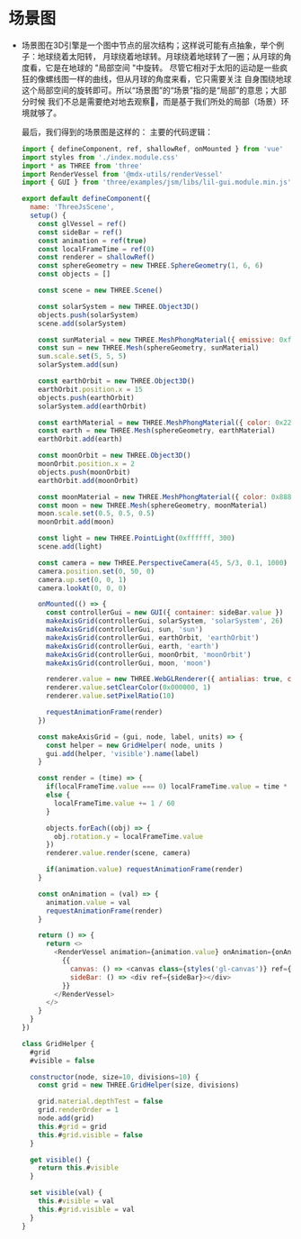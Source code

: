 
# 场景图

* 场景图在3D引擎是一个图中节点的层次结构；这样说可能有点抽象，举个例子：地球绕着太阳转，
月球绕着地球转。月球绕着地球转了一圈；从月球的角度看，它是在地球的 "局部空间 "中旋转。
尽管它相对于太阳的运动是一些疯狂的像螺线图一样的曲线，但从月球的角度来看，它只需要关注
自身围绕地球这个局部空间的旋转即可。所以“场景图”的“场景”指的是“局部”的意思；大部分时候
我们不总是需要绝对地去观察👀，而是基于我们所处的局部（场景）环境就够了。

  <ThreeJsScene></ThreeJsScene>

  最后，我们得到的场景图是这样的：
  <ComImg alt="场景图：太阳-地月系统" src={SceneGraphImg} width="500"></ComImg>
  主要的代码逻辑：
  ```javascript
  import { defineComponent, ref, shallowRef, onMounted } from 'vue'
  import styles from './index.module.css'
  import * as THREE from 'three'
  import RenderVessel from '@mdx-utils/renderVessel'
  import { GUI } from 'three/examples/jsm/libs/lil-gui.module.min.js'

  export default defineComponent({
    name: 'ThreeJsScene',
    setup() {
      const glVessel = ref()
      const sideBar = ref()
      const animation = ref(true)
      const localFrameTime = ref(0)
      const renderer = shallowRef()
      const sphereGeometry = new THREE.SphereGeometry(1, 6, 6)
      const objects = []

      const scene = new THREE.Scene()

      const solarSystem = new THREE.Object3D()
      objects.push(solarSystem)
      scene.add(solarSystem)

      const sunMaterial = new THREE.MeshPhongMaterial({ emissive: 0xffff00 })
      const sun = new THREE.Mesh(sphereGeometry, sunMaterial)
      sun.scale.set(5, 5, 5)
      solarSystem.add(sun)

      const earthOrbit = new THREE.Object3D()
      earthOrbit.position.x = 15
      objects.push(earthOrbit)
      solarSystem.add(earthOrbit)

      const earthMaterial = new THREE.MeshPhongMaterial({ color: 0x2233ff, emissive: 0x112244 })
      const earth = new THREE.Mesh(sphereGeometry, earthMaterial)
      earthOrbit.add(earth)

      const moonOrbit = new THREE.Object3D()
      moonOrbit.position.x = 2
      objects.push(moonOrbit)
      earthOrbit.add(moonOrbit)

      const moonMaterial = new THREE.MeshPhongMaterial({ color: 0x888888, emissive: 0x222222 })
      const moon = new THREE.Mesh(sphereGeometry, moonMaterial)
      moon.scale.set(0.5, 0.5, 0.5)
      moonOrbit.add(moon)

      const light = new THREE.PointLight(0xffffff, 300)
      scene.add(light)

      const camera = new THREE.PerspectiveCamera(45, 5/3, 0.1, 1000)
      camera.position.set(0, 50, 0)
      camera.up.set(0, 0, 1)
      camera.lookAt(0, 0, 0)

      onMounted(() => {
        const controllerGui = new GUI({ container: sideBar.value })
        makeAxisGrid(controllerGui, solarSystem, 'solarSystem', 26)
        makeAxisGrid(controllerGui, sun, 'sun')
        makeAxisGrid(controllerGui, earthOrbit, 'earthOrbit')
        makeAxisGrid(controllerGui, earth, 'earth')
        makeAxisGrid(controllerGui, moonOrbit, 'moonOrbit')
        makeAxisGrid(controllerGui, moon, 'moon')

        renderer.value = new THREE.WebGLRenderer({ antialias: true, canvas: glVessel.value })
        renderer.value.setClearColor(0x000000, 1)
        renderer.value.setPixelRatio(10)

        requestAnimationFrame(render)
      })

      const makeAxisGrid = (gui, node, label, units) => {
        const helper = new GridHelper( node, units )
        gui.add(helper, 'visible').name(label)
      }

      const render = (time) => {
        if(localFrameTime.value === 0) localFrameTime.value = time * 0.001
        else {
          localFrameTime.value += 1 / 60
        }

        objects.forEach((obj) => {
          obj.rotation.y = localFrameTime.value
        })
        renderer.value.render(scene, camera)

        if(animation.value) requestAnimationFrame(render)
      }

      const onAnimation = (val) => {
        animation.value = val
        requestAnimationFrame(render)
      }

      return () => {
        return <>
          <RenderVessel animation={animation.value} onAnimation={onAnimation}>
            {{
              canvas: () => <canvas class={styles('gl-canvas')} ref={glVessel}></canvas>,
              sideBar: () => <div ref={sideBar}></div>
            }}
          </RenderVessel>
        </>
      }
    }
  })

  class GridHelper {
    #grid
    #visible = false

    constructor(node, size=10, divisions=10) {
      const grid = new THREE.GridHelper(size, divisions)

      grid.material.depthTest = false
      grid.renderOrder = 1
      node.add(grid)
      this.#grid = grid
      this.#grid.visible = false
    }

    get visible() {
      return this.#visible
    }

    set visible(val) {
      this.#visible = val
      this.#grid.visible = val
    }
  }
  ```
